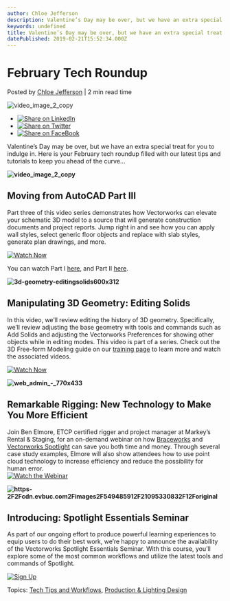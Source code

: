 ```yaml
---
author: Chloe Jefferson
description: Valentine’s Day may be over, but we have an extra special treat for you to indulge in. Here is your February tech roundup filled with our latest tips and tutorials to keep you ahead of the curve…
keywords: undefined
title: Valentine’s Day may be over, but we have an extra special treat for you to indulge in. Here is your February tech roundup filled with our latest tips and tutorials to keep you ahead of the curve… 
datePublished: 2019-02-21T15:52:34.000Z
---
```

  

# February Tech Roundup

 Posted by [Chloe Jefferson](https://blog.vectorworks.net/author/chloe-jefferson) | 2 min read time 

![video_image_2_copy](https://blog.vectorworks.net/hubfs/190221_February%20Tech%20Roundup/video_image_2_copy.jpg) 

* [![Share on LinkedIn](https://2659751.fs1.hubspotusercontent-na1.net/hubfs/2659751/michaelDemo/share-LI.png)](http://www.linkedin.com/shareArticle?mini=true&url=https%3A%2F%2Fblog.vectorworks.net%2Ftech-roundup-february)
* [![Share on Twitter](https://2659751.fs1.hubspotusercontent-na1.net/hubfs/2659751/michaelDemo/share-TW.png)](https://www.twitter.com/share?text=February%20Tech%20Roundup&url=https%3A%2F%2Fblog.vectorworks.net%2Ftech-roundup-february&via=PMGTweets)
* [![Share on FaceBook](https://2659751.fs1.hubspotusercontent-na1.net/hubfs/2659751/michaelDemo/share-FB.png)](https://www.facebook.com/sharer/sharer.php?u=https%3A%2F%2Fblog.vectorworks.net%2Ftech-roundup-february)

Valentine’s Day may be over, but we have an extra special treat for you to indulge in. Here is your February tech roundup filled with our latest tips and tutorials to keep you ahead of the curve…

**![video_image_2_copy](https://blog.vectorworks.net/hs-fs/hubfs/190221_February%20Tech%20Roundup/video_image_2_copy.jpg?width=2598&name=video_image_2_copy.jpg)**

## Moving from AutoCAD Part III

Part three of this video series demonstrates how Vectorworks can elevate your schematic 3D model to a source that will generate construction documents and project reports. Jump right in and see how you can apply wall styles, select generic floor objects and replace with slab styles, generate plan drawings, and more.

[![Watch Now](https://no-cache.hubspot.com/cta/default/3018241/650b427d-1f77-4a9b-a7b9-94c23ec15eed.png)](https://cta-redirect.hubspot.com/cta/redirect/3018241/650b427d-1f77-4a9b-a7b9-94c23ec15eed) 

You can watch Part I [here](https://www.youtube.com/watch?v=MU2Dw%5Fo0Pn0), and Part II [here](https://www.youtube.com/watch?v=SBPBR3Wze94).

**![3d-geometry-editingsolids600x312](https://blog.vectorworks.net/hs-fs/hubfs/190221_February%20Tech%20Roundup/3d-geometry-editingsolids600x312.png?width=739&name=3d-geometry-editingsolids600x312.png)**

## Manipulating 3D Geometry: Editing Solids

In this video, we’ll review editing the history of 3D geometry. Specifically, we’ll review adjusting the base geometry with tools and commands such as Add Solids and adjusting the Vectorworks Preferences for showing other objects while in editing modes. This video is part of a series. Check out the 3D Free-form Modeling guide on our [training page](https://www.vectorworks.net/training/2019/getting-started-guides/3d-free-form-modeling/nurbs-modeling-analysis-tool?utm%5Fcampaign=blog&utm%5Fsource=intext&utm%5Fmedium=planetvectorworks&utm%5Fcontent=techroundup022119) to learn more and watch the associated videos.

[![Watch Now](https://no-cache.hubspot.com/cta/default/3018241/50567dba-075d-4418-a6c0-db12123a3b9c.png)](https://cta-redirect.hubspot.com/cta/redirect/3018241/50567dba-075d-4418-a6c0-db12123a3b9c) 

**![web_admin_-_770x433](https://blog.vectorworks.net/hs-fs/hubfs/190221_February%20Tech%20Roundup/web_admin_-_770x433.jpg?width=770&name=web_admin_-_770x433.jpg)**

## Remarkable Rigging: New Technology to Make You More Efficient

Join Ben Elmore, ETCP certified rigger and project manager at Markey’s Rental & Staging, for an on-demand webinar on how [Braceworks](https://www.vectorworks.net/en/braceworks?utm%5Fcampaign=blog&utm%5Fsource=intext&utm%5Fmedium=planetvectorworks&utm%5Fcontent=techroundup022119) and [Vectorworks Spotlight](https://www.vectorworks.net/en/spotlight?utm%5Fcampaign=blog&utm%5Fsource=intext&utm%5Fmedium=planetvectorworks&utm%5Fcontent=techroundup022119) can save you both time and money. Through several case study examples, Elmore will also show attendees how to use point cloud technology to increase efficiency and reduce the possibility for human error.  
[![Watch the Webinar](https://no-cache.hubspot.com/cta/default/3018241/92ac50d5-f72f-4f12-89db-94dc1fcc6d94.png)](https://cta-redirect.hubspot.com/cta/redirect/3018241/92ac50d5-f72f-4f12-89db-94dc1fcc6d94) 

**![https-2F2Fcdn.evbuc.com2Fimages2F549485912F21095330832F12Foriginal](https://blog.vectorworks.net/hs-fs/hubfs/190221_February%20Tech%20Roundup/https-2F2Fcdn.evbuc.com2Fimages2F549485912F21095330832F12Foriginal.jpg?width=800&name=https-2F2Fcdn.evbuc.com2Fimages2F549485912F21095330832F12Foriginal.jpg)**

## Introducing: Spotlight Essentials Seminar

As part of our ongoing effort to produce powerful learning experiences to equip users to do their best work, we’re happy to announce the availability of the Vectorworks Spotlight Essentials Seminar. With this course, you’ll explore some of the most common workflows and utilize the latest tools and commands of Spotlight.

[![Sign Up](https://no-cache.hubspot.com/cta/default/3018241/2867b04c-1bde-42da-a513-c21d8fe7f6ec.png)](https://cta-redirect.hubspot.com/cta/redirect/3018241/2867b04c-1bde-42da-a513-c21d8fe7f6ec) 

 Topics: [Tech Tips and Workflows](https://blog.vectorworks.net/topic/tech-tips-and-workflows), [Production & Lighting Design](https://blog.vectorworks.net/topic/production-lighting-design) 

  